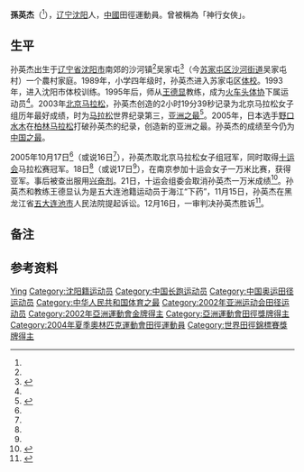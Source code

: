{{Infobox sportsperson
| honorific_prefix          = 
| name                      = 孫英杰
| honorific_suffix          = 
| image                     = 
| image_size                = 
| alt                       = 
| caption                   = 
| headercolor               = 
| textcolor                 = 
| real_name                 = 
| native_name               = 
| native_name_lang          = 
| romanizedname             = 
| english_name              = 
| birth_name                = 
| nickname                  = 
| nationality               = 
| national_team             = 
| ethnicity                 = 
| hometown                  = {{CHN-1949}}[[遼寧省|遼寧省]][[瀋陽市|瀋陽市]]
| citizenship               = 
| birth_date                = {{Birth date and age|year=1979|month=1|day=19}}
| birth_place               = 
| death_date                = 
| death_place               = 
| resting_place             = 
| resting_place_coordinates = 
| monuments                 = 
| residence                 = 
| education                 = 
| alma_mater                = 
| occupation                = 
| years_active              = 1996 -
| employer                  = 
| agent                     = 
| height                    = {{height|m=1.64}}
| weight                    = {{weight|kg=50}}
| spouse                    = 
| life_partner              = 
| other_interests           = 
| website                   = 
| module                    = 
| country                   = 
| sport                     = 田徑
| disability                = 
| disability_class          = 
| rank                      = 
| event                     = 中長跑、長跑
| universityteam            = 
| collegeteam               = 
| league                    = 
| league_type               = 
| club                      = 
| team                      = 
| turnedpro                 = 
| partner                   = 
| former_partner            = 
| coach                     = 
| retired                   = 
| coaching                  = 
| module2                   = 
| worlds                    = 
{{ubl
|'''1999年世界田徑錦標賽'''：馬拉松第12名
|'''2003年世界田徑錦標賽'''：10000公尺第3名
|'''2003年世界田徑錦標賽'''：5000公尺第9名
|'''2004年世界半程馬拉松錦標賽'''：半程馬拉松第1名
|'''2005年世界田徑錦標賽'''：10000公尺第7名
|'''2005年世界田徑錦標賽'''：5000公尺第11名
}}
| regionals                 = 
{{ubl
|'''2002年亞洲運動會'''：10000公尺第一名
|'''2002年亞洲運動會'''：5000公尺第一名
|'''2003年亞洲田徑錦標賽'''：10000公尺第一名
|'''2003年亞洲田徑錦標賽'''：5000公尺第一名
}}
| nationals                 = 
{{ubl
|'''1998年中國全國馬拉松錦標賽女子組'''：馬拉松第1名
|'''2001年中國全國運動會女子組'''：10000公尺第2名
|'''2001年中國全國運動會女子組'''：5000公尺第3名
|'''2005年中國全國運動會女子組'''：馬拉松第1名
|'''2005年中國全國運動會女子組'''：10000公尺第25名
|'''2008年中國田徑公開賽女子組'''：5000公尺第12名
}}
| olympics                  = 
{{ubl
|'''2004年夏季奧林匹克運動會'''：5000公尺第八名
|'''2004年夏季奧林匹克運動會'''：10000公尺第六名
}}
| paralympics               = 
| highestranking            = 
| pb                        = 
{{ubl
|'''1500公尺'''：4分16.01秒 （2003年）
|'''3000公尺'''：9分19.28秒 （2002年）
|'''5000公尺'''：14分40.41秒 （2002年 '''亞洲運動會紀錄'''）
|'''10000公尺'''：30分07.20秒 （2003年）
|'''10公里'''：32分09秒 （2004年 '''全國紀錄'''）
|'''15公里'''：48分37秒 （2004年）
|'''20公里'''：1小時07分55秒 （2004年）
|'''半程馬拉松'''：1小時08分40秒 （2004年 '''全國紀錄'''）
|'''25公里'''：1小時25分18秒 （2004年）
|'''30公里'''：1小時43分14秒 （2004年）
|'''馬拉松'''：2小時19分39秒 （2003年 '''全國紀錄'''）
}}
| medaltemplates            = 
{{MedalCountry|{{CHN-1949}}}}
{{MedalSport|女子田徑}}
{{MedalCompetition|亞洲運動會}}
{{MedalGold|2002年韓國釜山廣域市|10000公尺}}
{{MedalGold|2002年韓國釜山廣域市|5000公尺}}
{{MedalCompetition|世界田徑錦標賽}}
{{MedalBronze|2003年法國巴黎|10000公尺}}
{{MedalCompetition|亞洲田徑錦標賽}}
{{MedalGold|2003年菲律賓馬尼拉|10000公尺}}
{{MedalGold|2003年菲律賓馬尼拉|5000公尺}}
{{MedalCompetition|世界半程馬拉松錦標賽}}
{{MedalGold|2004年印度新德里|半程馬拉松}}
| show-medals               = 
| module3                   = 
| updated                   = 2016年9月19日
}}
'''孫英杰'''（{{bd|1979年|1月19日|catIdx=S孙}}<ref name="a1"/>），[[辽宁省|辽宁]][[沈阳市|沈阳]]人，[[中华人民共和国|中國]]田徑運動員。曾被稱為「神行女俠」。

== 生平 ==
孙英杰出生于[[辽宁省|辽宁省]][[沈阳市|沈阳市]]南郊的沙河镇<ref name="a2"/>吴家屯<ref name="a1">{{Cite web |url=http://sports.sohu.com/20051107/n227410374.shtml |title=孙英杰家三瓦房长满杂草 双亲患病只得求人借钱 |accessdate=2017-08-04 |author= |date=2005-11-07 |work= |publisher=搜狐网，来源：新京报 |language=Zh-hans |archive-date=2006-09-18 |archive-url=https://web.archive.org/web/20060918163815/http://sports.sohu.com/20051107/n227410374.shtml |dead-url=no }}</ref>（今[[苏家屯区|苏家屯区]][[沙河街道_(沈阳市)|沙河街道]]吴家屯村）一个農村家庭。1989年，小学四年级时，孙英杰进入苏家屯区[[体校|体校]]。1993年，进入沈阳市体校训练。1995年后，师从[[王德显|王德显]]教练，成为[[火车头体协|火车头体协]]下属运动员<ref name="a1"/>。2003年[[北京马拉松|北京马拉松]]，孙英杰创造的2小时19分39秒记录为北京马拉松女子组历年最好成绩，时为[[马拉松|马拉松]]世界纪录第三，[[亚洲之最|亚洲之最]]<ref>{{Cite web |url=http://sports.sina.com.cn/run/2016-08-29/doc-ifxvixer7389736.shtml |title=2003北马回顾 孙英杰破记录夺冠 参赛人数创新高 |accessdate=2017-08-04 |author=作者：新浪跑步 小强 |date=2016-08-29 |work= |publisher=新浪网 |language=Zh-hans |archive-date=2017-08-25 |archive-url=https://web.archive.org/web/20170825183814/http://sports.sina.com.cn/run/2016-08-29/doc-ifxvixer7389736.shtml |dead-url=no }}</ref>。2005年，日本选手[[野口水木|野口水木]]在[[柏林马拉松|柏林马拉松]]打破孙英杰的纪录，创造新的亚洲之最。孙英杰的成绩至今仍为[[中国之最|中国之最]]。

2005年10月17日<ref name="a3"/>（或说16日<ref name="a2"/>），孙英杰取北京马拉松女子组冠军，同时取得[[十运会|十运会]]马拉松赛冠军。18日<ref name="a3"/>（或说17日<ref name="a2"/>），在南京参加十运会女子一万米比赛，获得亚军。事后被查出服用[[兴奋剂|兴奋剂]]。21日，十运会组委会取消孙英杰一万米成绩<ref name="a3">{{Cite web |url=http://sports.qq.com/a/20051021/000320.htm |title=孙英杰药检阳性 被取消万米成绩并停赛(图) |accessdate=2017-08-04 |author= |date=2005-10-21 |work= |publisher=腾讯网，来源：新华网 |language=Zh-hans |archive-date=2005-11-09 |archive-url=https://web.archive.org/web/20051109175209/http://sports.qq.com/a/20051021/000320.htm |dead-url=no }}</ref>。孙英杰和教练王德显认为是五大连池籍运动员于海江{{noteTag|name=ref1|1=于海江系黑龙江省五大连池市人，系王德显弟弟王德明执教的青海省体工队运动员。}}“下药”，11月15日，孙英杰在黑龙江省[[五大连池市|五大连池市]]人民法院提起诉讼。12月16日，一审判决孙英杰胜诉<ref name="a2">{{Cite web |url=http://sports.sohu.com/20051219/n241021554.shtml |title=是事故还是闹剧? 法院判孙英杰清白无罪 |accessdate=2017-08-04 |author=记者：白国华，责任编辑：dudu |date=2005-12-19 |work= |publisher=搜狐网，来源：足球-劲体育 |language=Zh-hans |archive-date=2019-06-08 |archive-url=https://web.archive.org/web/20190608110825/http://sports.sohu.com/20051219/n241021554.shtml |dead-url=no }}</ref>。

== 备注 ==
{{NoteFoot}}

== 参考资料 ==
{{Reflist}}

{{亚洲运动会田径比赛女子5000米冠军}}
{{亚洲运动会田径比赛女子10000米冠军}}

{{Authority control}}
{{DEFAULTSORT:Sun孙}}
[[Category:孙姓|Ying]]
[[Category:沈阳籍运动员|Category:沈阳籍运动员]]
[[Category:中国长跑运动员|Category:中国长跑运动员]]
[[Category:中国奥运田径运动员|Category:中国奥运田径运动员]]
[[Category:中华人民共和国体育之最|Category:中华人民共和国体育之最]]
[[Category:2002年亚洲运动会田径运动员|Category:2002年亚洲运动会田径运动员]]
[[Category:2002年亞洲運動會金牌得主|Category:2002年亞洲運動會金牌得主]]
[[Category:亞洲運動會田徑獎牌得主|Category:亞洲運動會田徑獎牌得主]]
[[Category:2004年夏季奧林匹克運動會田徑運動員|Category:2004年夏季奧林匹克運動會田徑運動員]]
[[Category:世界田徑錦標賽獎牌得主|Category:世界田徑錦標賽獎牌得主]]
